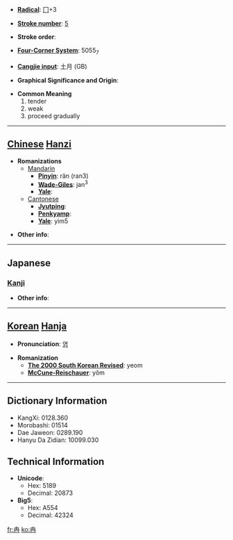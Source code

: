 * '''[[Wiktionary:Chinese radical index| Radical]]''': [[Wiktionary:Chinese radical index 冂|冂]]+3

* '''[[Wiktionary:Chinese total strokes index|Stroke number]]''': [[Wiktionary:Chinese total strokes index 5|5]]

* '''Stroke order''': 

* '''[[Wiktionary:Chinese four corner index|Four-Corner System]]''': 5055<sub>7</sub>

* '''[[Wiktionary:Chinese Cangjie index|Cangjie input]]''': 土月 (GB)

* '''Graphical Significance and Origin''': 

* '''Common Meaning'''
*#tender
*# weak
*# proceed gradually


----

== [[Chinese]] [[Hanzi]] ==

* '''Romanizations'''
** [[Mandarin]]
*** '''[[Pinyin]]''': rǎn (ran3)
*** '''[[Wade-Giles]]''': jan<sup>3</sup>
*** '''[[Yale]]''': 
**[[Cantonese]]
***'''[[Jyutping]]''':
***'''[[Penkyamp]]''': 
***'''[[Yale]]''': yim5

* '''Other info''': 

----

==Japanese==
===[[Kanji]]===
{{kanji|on readings=[[ねん]] (nen), [[ぜん]] (zen)|kun readings=[[よわい]] (yowai)}}

* '''Other info''':  

----

== [[Korean]] [[Hanja]] ==

* '''Pronunciation''': [[염]]

* '''Romanization'''
** '''[[The 2000 South Korean Revised Romanization|The 2000 South Korean Revised]]''': yeom
** '''[[McCune-Reischauer]]''': yŏm

----

== Dictionary Information ==

* KangXi: 0128.360
* Morobashi: 01514
* Dae Jaweon: 0289.190
* Hanyu Da Zidian: 10099.030

== Technical Information ==

* '''Unicode''':
** Hex: 5189
** Decimal: 20873
* '''Big5''':
** Hex: A554
** Decimal: 42324

[[fr:冉]]
[[ko:冉]]